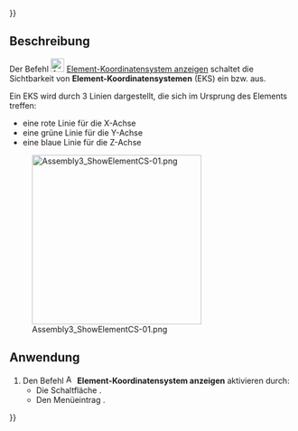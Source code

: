 {{UnfinishedDocu{{#translation:}}}}
<languages/>

{{Docnav/de
|[[Assembly3_AutoElementVisibility/de|Element automatisch anzeigen]]
|[[Assembly3_AddWorkplane/de|Arbeitsebene hinzufügen]]
|[[Assembly3_Workbench/de|Assembly3]]
|IconL=Assembly_AutoElementVis.svg‎‎
|IconR=Assembly_Add_Workplane.svg‎‎
|IconC=Assembly3_workbench_icon.svg
}}

{{GuiCommand/de
|Name=Assembly3 ShowElementCS
|Name/de=Assembly3 ElementKoordinatensystemAnzeigen
|Icon=Assembly_ShowElementCS.svg‎‎
|MenuLocation=Assembly3 → Element style → Show element coordinate system
|Workbenches=[[Assembly3_Workbench/de|Assembly3]]
}}

<span id="Description"></span>
==Beschreibung==

Der Befehl [[Image:Assembly_ShowElementCS.svg|24px]] [[Assembly3_ShowElementCS/de|Element-Koordinatensystem anzeigen]] schaltet die Sichtbarkeit von '''Element-Koordinatensystemen''' (EKS) ein bzw. aus.

Ein EKS wird durch 3 Linien dargestellt, die sich im Ursprung des Elements treffen:
* eine rote Linie für die X-Achse
* eine grüne Linie für die Y-Achse
* eine blaue Linie für die Z-Achse

[[Image:Assembly3_ShowElementCS-01.png|300px]]

{{Caption|Element einer Fläche mit sichtbarem EKS}}

<span id="Usage"></span>
==Anwendung==

# Den Befehl [[Image:Assembly_ShowElementCS.svg|16px]] '''Element-Koordinatensystem anzeigen''' aktivieren durch:
#* Die Schaltfläche {{Button|[[Image:Assembly_ShowElementCS.svg|16px]] [[Assembly3_ShowElementCS/de|Element-Koordinatensystem anzeigen]]}}.
#* Den Menüeintrag {{MenuCommand|Assembly3 → Element style → [[Image:Assembly_ShowElementCS.svg|16px]] Element-Koordinatensystem anzeigen}}.


{{Docnav/de
|[[Assembly3_AutoElementVisibility/de|Element automatisch anzeigen]]
|[[Assembly3_AddWorkplane/de|Arbeitsebene hinzufügen]]
|[[Assembly3_Workbench/de|Assembly3]]
|IconL=Assembly_AutoElementVis.svg‎‎
|IconR=Assembly_Add_Workplane.svg‎‎
|IconC=Assembly3_workbench_icon.svg
}}
 
{{Userdocnavi{{#translation:}}}}